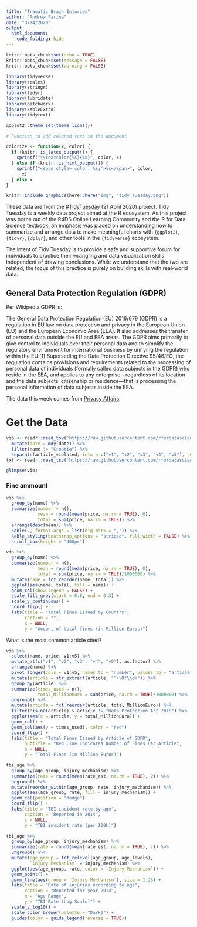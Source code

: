 ```yaml
---
title: "Tramatic Brain Injuries"
author: "Andrew Farina"
date: "3/24/2020"
output:
  html_document: 
    code_folding: hide
---
```


```r
knitr::opts_chunk$set(echo = TRUE)
knitr::opts_chunk$set(message = FALSE)
knitr::opts_chunk$set(warning = FALSE)

library(tidyverse)
library(scales)
library(stringr)
library(tidyr)
library(lubridate)
library(patchwork)
library(kableExtra)
library(tidytext)

ggplot2::theme_set(theme_light())

# Function to add colored text to the document

colorize <- function(x, color) {
  if (knitr::is_latex_output()) {
    sprintf("\\textcolor{%s}{%s}", color, x)
  } else if (knitr::is_html_output()) {
    sprintf("<span style='color: %s;'>%s</span>", color, 
      x)
  } else x
}
```

```r
knitr::include_graphics(here::here("img", "tidy_tuesday.png"))
```

These data are from the [#TidyTuesday](https://github.com/rfordatascience/tidytuesday) (21 April 2020) project. Tidy Tuesday is a weekly data project aimed at the R ecosystem. As this project was borne out of the R4DS Online Learning Community and the R for Data Science textbook, an emphasis was placed on understanding how to summarize and arrange data to make meaningful charts with `{ggplot2}`, `{tidyr}`, `{dplyr}`, and other tools in the `{tidyverse}` ecosystem. 

The intent of Tidy Tuesday is to provide a safe and supportive forum for individuals to practice their wrangling and data visualization skills independent of drawing conclusions. While we understand that the two are related, the focus of this practice is purely on building skills with real-world data.

## General Data Protection Regulation (GDPR)

Per Wikipedia GDPR is:

The General Data Protection Regulation (EU) 2016/679 (GDPR) is a regulation in EU law on data protection and privacy in the European Union (EU) and the European Economic Area (EEA). It also addresses the transfer of personal data outside the EU and EEA areas. The GDPR aims primarily to give control to individuals over their personal data and to simplify the regulatory environment for international business by unifying the regulation within the EU.[1] Superseding the Data Protection Directive 95/46/EC, the regulation contains provisions and requirements related to the processing of personal data of individuals (formally called data subjects in the GDPR) who reside in the EEA, and applies to any enterprise—regardless of its location and the data subjects' citizenship or residence—that is processing the personal information of data subjects inside the EEA.

The data this week comes from [Privacy Affairs](https://www.privacyaffairs.com/gdpr-fines/).

# Get the Data

```r
vio <- readr::read_tsv('https://raw.githubusercontent.com/rfordatascience/tidytuesday/master/data/2020/2020-04-21/gdpr_violations.tsv') %>% 
  mutate(date = mdy(date)) %>% 
  filter(name != "Croatia") %>% 
  separate(article_violated, into = c("v1", "v2", "v3", "v4", "v5"), sep = "([\\|])")
txt <- readr::read_tsv('https://raw.githubusercontent.com/rfordatascience/tidytuesday/master/data/2020/2020-04-21/gdpr_text.tsv')

glimpse(vio)
```

### Fine ammount

```r
vio %>% 
  group_by(name) %>% 
  summarize(number = n(),
            mean = round(mean(price, na.rm = TRUE), 0),
            total = sum(price, na.rm = TRUE)) %>% 
  arrange(desc(mean)) %>% 
  kable(., format.args = list(big.mark = ",")) %>% 
  kable_styling(bootstrap_options = "striped", full_width = FALSE) %>% 
  scroll_box(height = "400px")
```

```r
vio %>% 
  group_by(name) %>% 
  summarize(number = n(),
            mean = round(mean(price, na.rm = TRUE), 0),
            total = sum(price, na.rm = TRUE)/1000000) %>% 
  mutate(name = fct_reorder(name, total)) %>% 
  ggplot(aes(name, total, fill = name)) + 
  geom_col(show.legend = FALSE) +
  scale_fill_grey(start = 0.8, end = 0.3) +
  scale_y_continuous() +
  coord_flip() + 
  labs(title = "Total Fines Issued by Country", 
       caption = "",
       x = NULL,
       y = "Amount of total fines (in Million Euros)")
```

What is the most common article cited?

```r
vio %>% 
  select(name, price, v1:v5) %>% 
  mutate_at(c("v1", "v2", "v3", "v4", "v5"), as.factor) %>% 
  arrange(name) %>% 
  pivot_longer(cols = v1:v5, names_to = "number", values_to = "article", values_drop_na = TRUE) %>% 
  mutate(article = str_extract(article, "^\\D*\\d+")) %>% 
  group_by(article) %>% 
  summarize(times_used = n(), 
            total_MillionEuro = sum(price, na.rm = TRUE)/1000000) %>% 
  ungroup() %>% 
  mutate(article = fct_reorder(article, total_MillionEuro)) %>%
  filter(!is.na(article) & article != "Data Protection Act 2018") %>%
  ggplot(aes(x = article, y = total_MillionEuro)) + 
  geom_col() + 
  geom_col(aes(y = times_used), color = "red") 
  coord_flip() + 
  labs(title = "Total Fines Issued by Article of GDPR",
       Subtitle = "Red Line Indicates Number of Fines Per Article",
       x = NULL,
       y = "Total Fines (in Million Euros)")
```



```r
tbi_age %>% 
  group_by(age_group, injury_mechanism) %>% 
  summarize(rate = round(mean(rate_est, na.rm = TRUE), 2)) %>% 
  ungroup() %>% 
  mutate(reorder_within(age_group, rate, injury_mechanism)) %>% 
  ggplot(aes(age_group, rate, fill = injury_mechanism)) + 
  geom_col(position = "dodge") +
  coord_flip() + 
  labs(title = "TBI incident rate by age", 
       caption = "Reported in 2014",
       x = NULL,
       y = "TBI incident rate (per 100k)")
```

```r
tbi_age %>% 
  group_by(age_group, injury_mechanism) %>% 
  summarize(rate = round(mean(rate_est, na.rm = TRUE), 2)) %>% 
  ungroup() %>% 
  mutate(age_group = fct_relevel(age_group, age_levels),
         `Injury Mechanism` = injury_mechanism) %>% 
  ggplot(aes(age_group, rate, color = `Injury Mechanism`)) + 
  geom_point() +
  geom_line(aes(group = `Injury Mechanism`), size = 1.25) + 
  labs(title = "Rate of injuries according to age",
       caption = "Reported for year 2014",
       x = "Age Range",
       y = "TBI Rate (Log Scale)") + 
  scale_y_log10() + 
  scale_color_brewer(palette = "Dark2") + 
  guides(color = guide_legend(reverse = TRUE))

```

